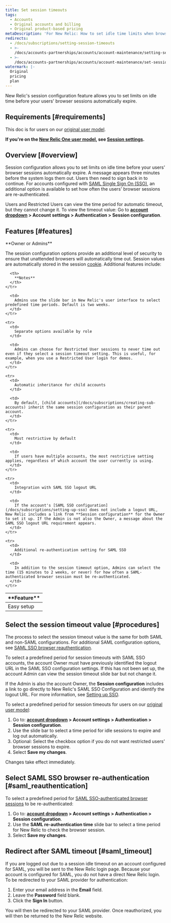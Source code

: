 ```yaml
---
title: Set session timeouts
tags:
  - Accounts
  - Original accounts and billing
  - Original product-based pricing
metaDescription: 'For New Relic: How to set idle time limits when browser sessions expire.'
redirects:
  - /docs/subscriptions/setting-session-timeouts
  - >-
    /docs/accounts-partnerships/accounts/account-maintenance/setting-session-timeouts
  - >-
    /docs/accounts-partnerships/accounts/account-maintenance/set-session-timeouts
watermark: |-
  Original
  pricing
  plan
---
```



New Relic's session configuration feature allows you to set limits on idle time before your users' browser sessions automatically expire. 

## Requirements [#requirements]

This doc is for users on our [original user model](/docs/accounts/original-accounts-billing/original-product-based-pricing/overview-changes-pricing-user-model/#user-models). 

**If you're on the [New Relic One user model](/docs/accounts/original-accounts-billing/original-product-based-pricing/overview-changes-pricing-user-model/#user-models), see [Session settings](/docs/accounts/accounts-billing/new-relic-one-user-management/authentication-domains-saml-sso-scim-more/#session-mgmt).**

## Overview [#overview]

Session configuration allows you to set limits on idle time before your users' browser sessions automatically expire. 
A message appears three minutes before the system logs them out. Users then need to sign back in to continue. For accounts configured with [SAML Single Sign On (SSO)](/docs/subscriptions/saml-service-providers), an additional option is available to set how often the users' browser sessions are re-authenticated.

Users and Restricted Users can view the time period for automatic timeout, but they cannot change it. To view the timeout value: Go to **[account dropdown](/docs/accounts-partnerships/education/getting-started-new-relic/glossary#account-dropdown) > Account settings > Authentication > Session configuration**.

## Features [#features]

<Callout variant="tip">
  **Owner or Admins**
</Callout>

The session configuration options provide an additional level of security to ensure that unattended browsers will automatically time out. Session values are automatically stored in the session [cookie](/docs/subscriptions/new-relic-cookies). Additional features include:

<table>
  <thead>
    <tr>
      <th width={225}>
        **Feature**
      </th>

      <th>
        **Notes**
      </th>
    </tr>
  </thead>

  <tbody>
    <tr>
      <td>
        Easy setup
      </td>

      <td>
        Admins use the slide bar in New Relic's user interface to select predefined time periods. Default is two weeks.
      </td>
    </tr>

    <tr>
      <td>
        Separate options available by role
      </td>

      <td>
        Admins can choose for Restricted User sessions to never time out even if they select a session timeout setting. This is useful, for example, when you use a Restricted User login for demos.
      </td>
    </tr>

    <tr>
      <td>
        Automatic inheritance for child accounts
      </td>

      <td>
        By default, [child accounts](/docs/subscriptions/creating-sub-accounts) inherit the same session configuration as their parent account.
      </td>
    </tr>

    <tr>
      <td>
        Most restrictive by default
      </td>

      <td>
        If users have multiple accounts, the most restrictive setting applies, regardless of which account the user currently is using.
      </td>
    </tr>

    <tr>
      <td>
        Integration with SAML SSO logout URL
      </td>

      <td>
        If the account's [SAML SSO configuration](/docs/subscriptions/setting-up-sso) does not include a logout URL, New Relic includes a link from **Session configuration** for the Owner to set it up. If the Admin is not also the Owner, a message about the SAML SSO logout URL requirement appears.
      </td>
    </tr>

    <tr>
      <td>
        Additional re-authentication setting for SAML SSO
      </td>

      <td>
        In addition to the session timeout option, Admins can select the time (15 minutes to 2 weeks, or never) for how often a SAML-authenticated browser session must be re-authenticated.
      </td>
    </tr>
  </tbody>
</table>

## Select the session timeout value [#procedures]

The process to select the session timeout value is the same for both SAML and non-SAML configurations. For additional SAML configuration options, see [SAML SSO browser reauthentication](/docs/accounts-partnerships/accounts/account-maintenance/set-session-timeouts#saml_reauthentication).

To select a predefined period for session timeouts with SAML SSO accounts, the account Owner must have previously identified the logout URL in the SAML SSO configuration settings. If this has not been set up, the account Admin can view the session timeout slide bar but not change it.

If the Admin is also the account Owner, the **Session configuration** includes a link to go directly to New Relic's SAML SSO Configuration and identify the logout URL. For more information, see [Setting up SSO](/docs/subscriptions/setting-up-sso#timeout_url).

To select a predefined period for session timeouts for users on our [original user model](#requirements):

1. Go to: **[account dropdown](/docs/accounts-partnerships/education/getting-started-new-relic/glossary#account-dropdown) > Account settings > Authentication > Session configuration**.
2. Use the slide bar to select a time period for idle sessions to expire and log out automatically.
3. Optional: Select the checkbox option if you do not want restricted users' browser sessions to expire.
4. Select **Save my changes**.

Changes take effect immediately.

## Select SAML SSO browser re-authentication [#saml_reauthentication]

To select a predefined period for [SAML SSO-authenticated browser sessions](/docs/subscriptions/setting-up-sso) to be re-authenticated:

1. Go to: **[account dropdown](/docs/accounts-partnerships/education/getting-started-new-relic/glossary#account-dropdown) > Account settings > Authentication > Session configuration**.
2. Use the **SAML re-authentication time** slide bar to select a time period for New Relic to check the browser session.
3. Select **Save my changes**.

## Redirect after SAML timeout [#saml_timeout]

If you are logged out due to a session idle timeout on an account configured for SAML, you will be sent to the New Relic login page. Because your account is configured for SAML, you do not have a direct New Relic login. To be redirected to your SAML provider for authentication:

1. Enter your email address in the **Email** field.
2. Leave the **Password** field blank.
3. Click the **Sign In** button.

You will then be redirected to your SAML provider. Once reauthorized, you will then be returned to the New Relic website.
